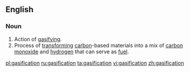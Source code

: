 ==English==
===Noun===
{{wikipedia}}
{{en-noun}}
# Action of [[gasify]]ing.
# Process of [[transform]]ing [[carbon]]-based materials into a mix of [[carbon monoxide]] and [[hydrogen]] that can serve as [[fuel]].

[[pl:gasification]]
[[ru:gasification]]
[[ta:gasification]]
[[vi:gasification]]
[[zh:gasification]]
